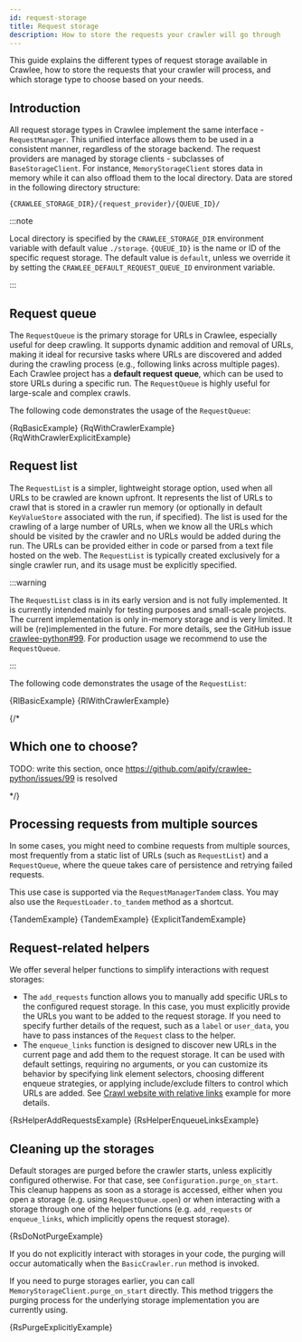 ```yaml
---
id: request-storage
title: Request storage
description: How to store the requests your crawler will go through
---
```




This guide explains the different types of request storage available in Crawlee, how to store the requests that your crawler will process, and which storage type to choose based on your needs.

## Introduction

All request storage types in Crawlee implement the same interface - <ApiLink to="class/RequestManager">`RequestManager`</ApiLink>. This unified interface allows them to be used in a consistent manner, regardless of the storage backend. The request providers are managed by storage clients - subclasses of <ApiLink to="class/BaseStorageClient">`BaseStorageClient`</ApiLink>. For instance, <ApiLink to="class/MemoryStorageClient">`MemoryStorageClient`</ApiLink> stores data in memory while it can also offload them to the local directory. Data are stored in the following directory structure:

```text
{CRAWLEE_STORAGE_DIR}/{request_provider}/{QUEUE_ID}/
```
:::note

Local directory is specified by the `CRAWLEE_STORAGE_DIR` environment variable with default value `./storage`. `{QUEUE_ID}` is the name or ID of the specific request storage. The default value is `default`, unless we override it by setting the `CRAWLEE_DEFAULT_REQUEST_QUEUE_ID` environment variable.

:::

## Request queue

The <ApiLink to="class/RequestQueue">`RequestQueue`</ApiLink> is the primary storage for URLs in Crawlee, especially useful for deep crawling. It supports dynamic addition and removal of URLs, making it ideal for recursive tasks where URLs are discovered and added during the crawling process (e.g., following links across multiple pages). Each Crawlee project has a **default request queue**, which can be used to store URLs during a specific run. The <ApiLink to="class/RequestQueue">`RequestQueue`</ApiLink> is highly useful for large-scale and complex crawls.

The following code demonstrates the usage of the <ApiLink to="class/RequestQueue">`RequestQueue`</ApiLink>:

<Tabs groupId="request_queue">
    <TabItem value="request_queue_basic_example" label="Basic usage" default>
        <CodeBlock className="language-python">
            {RqBasicExample}
        </CodeBlock>
    </TabItem>
    <TabItem value="request_queue_with_crawler" label="Usage with Crawler">
        <CodeBlock className="language-python">
            {RqWithCrawlerExample}
        </CodeBlock>
    </TabItem>
    <TabItem value="request_queue_with_crawler_explicit" label="Explicit usage with Crawler" default>
        <CodeBlock className="language-python">
            {RqWithCrawlerExplicitExample}
        </CodeBlock>
    </TabItem>
</Tabs>

## Request list

The <ApiLink to="class/RequestList">`RequestList`</ApiLink> is a simpler, lightweight storage option, used when all URLs to be crawled are known upfront. It represents the list of URLs to crawl that is stored in a crawler run memory (or optionally in default <ApiLink to="class/KeyValueStore">`KeyValueStore`</ApiLink> associated with the run, if specified). The list is used for the crawling of a large number of URLs, when we know all the URLs which should be visited by the crawler and no URLs would be added during the run. The URLs can be provided either in code or parsed from a text file hosted on the web. The <ApiLink to="class/RequestList">`RequestList`</ApiLink> is typically created exclusively for a single crawler run, and its usage must be explicitly specified.

:::warning

The <ApiLink to="class/RequestList">`RequestList`</ApiLink> class is in its early version and is not fully
implemented. It is currently intended mainly for testing purposes and small-scale projects. The current
implementation is only in-memory storage and is very limited. It will be (re)implemented in the future.
For more details, see the GitHub issue [crawlee-python#99](https://github.com/apify/crawlee-python/issues/99).
For production usage we recommend to use the <ApiLink to="class/RequestQueue">`RequestQueue`</ApiLink>.

:::

The following code demonstrates the usage of the <ApiLink to="class/RequestList">`RequestList`</ApiLink>:

<Tabs groupId="request_list">
    <TabItem value="request_list_basic_example" label="Basic usage" default>
        <CodeBlock className="language-python">
            {RlBasicExample}
        </CodeBlock>
    </TabItem>
    <TabItem value="request_list_with_crawler" label="Usage with Crawler">
        <CodeBlock className="language-python">
            {RlWithCrawlerExample}
        </CodeBlock>
    </TabItem>
</Tabs>

{/*

## Which one to choose?

TODO: write this section, once https://github.com/apify/crawlee-python/issues/99 is resolved

*/}

## Processing requests from multiple sources

In some cases, you might need to combine requests from multiple sources, most frequently from a static list of URLs (such as <ApiLink to="class/RequestList">`RequestList`</ApiLink>) and a <ApiLink to="class/RequestQueue">`RequestQueue`</ApiLink>, where the queue takes care of persistence and retrying failed requests.

This use case is supported via the <ApiLink to="class/RequestManagerTandem">`RequestManagerTandem`</ApiLink> class. You may also use the <ApiLink to="class/RequestLoader#to_tandem">`RequestLoader.to_tandem`</ApiLink> method as a shortcut.

<CodeBlock className="language-python">
    {TandemExample}
</CodeBlock>
<Tabs groupId="request_manager_tandem">
    <TabItem value="request_manager_tandem_helper" label="Using to_tandem helper" default>
        <CodeBlock className="language-python">
            {TandemExample}
        </CodeBlock>
    </TabItem>
    <TabItem value="request_manager_tandem_explicit" label="Explicitly using RequestManagerTandem">
        <CodeBlock className="language-python">
            {ExplicitTandemExample}
        </CodeBlock>
    </TabItem>
</Tabs>

## Request-related helpers

We offer several helper functions to simplify interactions with request storages:

- The <ApiLink to="class/AddRequestsFunction">`add_requests`</ApiLink> function allows you to manually add specific URLs to the configured request storage. In this case, you must explicitly provide the URLs you want to be added to the request storage. If you need to specify further details of the request, such as a `label` or `user_data`, you have to pass instances of the <ApiLink to="class/Request">`Request`</ApiLink> class to the helper.
- The <ApiLink to="class/EnqueueLinksFunction">`enqueue_links`</ApiLink> function is designed to discover new URLs in the current page and add them to the request storage. It can be used with default settings, requiring no arguments, or you can customize its behavior by specifying link element selectors, choosing different enqueue strategies, or applying include/exclude filters to control which URLs are added. See [Crawl website with relative links](../examples/crawl-website-with-relative-links) example for more details.

<Tabs groupId="request_helpers">
    <TabItem value="request_helper_add_requests" label="Add requests" default>
        <CodeBlock className="language-python">
            {RsHelperAddRequestsExample}
        </CodeBlock>
    </TabItem>
    <TabItem value="request_helper_enqueue_links" label="Enqueue links">
        <CodeBlock className="language-python">
            {RsHelperEnqueueLinksExample}
        </CodeBlock>
    </TabItem>
</Tabs>

## Cleaning up the storages

Default storages are purged before the crawler starts, unless explicitly configured otherwise. For that case, see <ApiLink to="class/Configuration#purge_on_start">`Configuration.purge_on_start`</ApiLink>. This cleanup happens as soon as a storage is accessed, either when you open a storage (e.g. using <ApiLink to="class/RequestQueue#open">`RequestQueue.open`</ApiLink>) or when interacting with a storage through one of the helper functions (e.g. <ApiLink to="class/AddRequestsFunction">`add_requests`</ApiLink> or <ApiLink to="class/EnqueueLinksFunction">`enqueue_links`</ApiLink>, which implicitly opens the request storage).

<CodeBlock className="language-python">
    {RsDoNotPurgeExample}
</CodeBlock>

If you do not explicitly interact with storages in your code, the purging will occur automatically when the <ApiLink to="class/BasicCrawler#run">`BasicCrawler.run`</ApiLink> method is invoked.

If you need to purge storages earlier, you can call <ApiLink to="class/MemoryStorageClient#purge_on_start">`MemoryStorageClient.purge_on_start`</ApiLink> directly. This method triggers the purging process for the underlying storage implementation you are currently using.

<CodeBlock className="language-python">
    {RsPurgeExplicitlyExample}
</CodeBlock>
